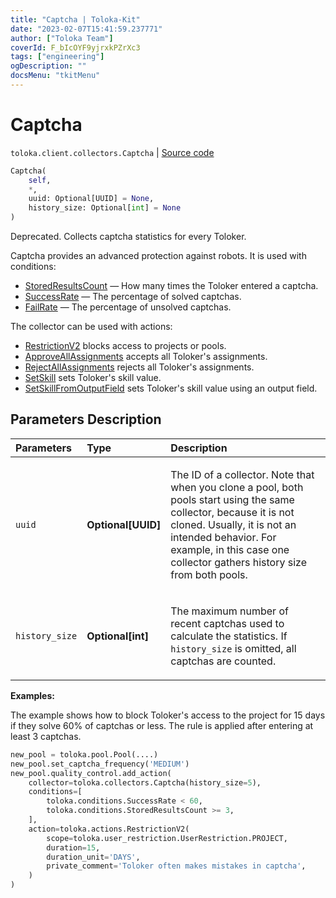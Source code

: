 ```yaml
---
title: "Captcha | Toloka-Kit"
date: "2023-02-07T15:41:59.237771"
author: ["Toloka Team"]
coverId: F_bIcOYF9yjrxkPZrXc3
tags: ["engineering"]
ogDescription: ""
docsMenu: "tkitMenu"
---
```


# Captcha
`toloka.client.collectors.Captcha` | [Source code](https://github.com/Toloka/toloka-kit/blob/v1.1.3/src/client/collectors.py#L249)

```python
Captcha(
    self,
    *,
    uuid: Optional[UUID] = None,
    history_size: Optional[int] = None
)
```

Deprecated. Collects captcha statistics for every Toloker.

Captcha provides an advanced protection against robots. It is used with conditions:
* [StoredResultsCount](/docs-new/toloka-kit/reference/toloka.client.conditions.StoredResultsCount) — How many times the Toloker entered a captcha.
* [SuccessRate](/docs-new/toloka-kit/reference/toloka.client.conditions.SuccessRate) — The percentage of solved captchas.
* [FailRate](/docs-new/toloka-kit/reference/toloka.client.conditions.FailRate) — The percentage of unsolved captchas.

The collector can be used with actions:
* [RestrictionV2](/docs-new/toloka-kit/reference/toloka.client.actions.RestrictionV2) blocks access to projects or pools.
* [ApproveAllAssignments](/docs-new/toloka-kit/reference/toloka.client.actions.ApproveAllAssignments) accepts all Toloker's assignments.
* [RejectAllAssignments](/docs-new/toloka-kit/reference/toloka.client.actions.RejectAllAssignments) rejects all Toloker's assignments.
* [SetSkill](/docs-new/toloka-kit/reference/toloka.client.actions.SetSkill) sets Toloker's skill value.
* [SetSkillFromOutputField](/docs-new/toloka-kit/reference/toloka.client.actions.SetSkillFromOutputField) sets Toloker's skill value using an output field.

## Parameters Description

| Parameters | Type | Description |
| :----------| :----| :-----------|
`uuid`|**Optional\[UUID\]**|<p>The ID of a collector. Note that when you clone a pool, both pools start using the same collector, because it is not cloned. Usually, it is not an intended behavior. For example, in this case one collector gathers history size from both pools.</p>
`history_size`|**Optional\[int\]**|<p>The maximum number of recent captchas used to calculate the statistics. If `history_size` is omitted, all captchas are counted.</p>

**Examples:**

The example shows how to block Toloker's access to the project for 15 days if they solve 60% of captchas or less.
The rule is applied after entering at least 3 captchas.

```python
new_pool = toloka.pool.Pool(....)
new_pool.set_captcha_frequency('MEDIUM')
new_pool.quality_control.add_action(
    collector=toloka.collectors.Captcha(history_size=5),
    conditions=[
        toloka.conditions.SuccessRate < 60,
        toloka.conditions.StoredResultsCount >= 3,
    ],
    action=toloka.actions.RestrictionV2(
        scope=toloka.user_restriction.UserRestriction.PROJECT,
        duration=15,
        duration_unit='DAYS',
        private_comment='Toloker often makes mistakes in captcha',
    )
)
```
